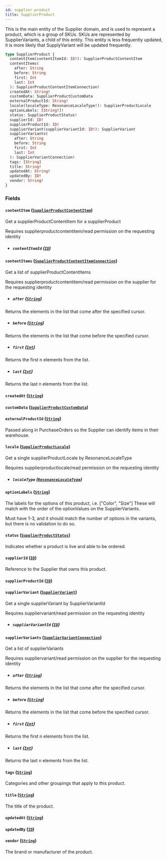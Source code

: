 ```yaml
---
id: supplier-product
title: SupplierProduct
---
```


This is the main entity of the Supplier domain, and is used to represent a product, which is a group of SKUs.
SKUs are represented by SupplierVariants, a child of this entity.
This entity is less frequently updated, it is more likely that SupplyVariant will be updated frequently.

```graphql
type SupplierProduct {
  contentItem(contentItemId: ID!): SupplierProductContentItem
  contentItems(
    after: String
    before: String
    first: Int
    last: Int
  ): SupplierProductContentItemConnection!
  createdAt: String!
  customData: SupplierProductCustomData
  externalProductId: String!
  locale(localeType: ResonanceLocaleType!): SupplierProductLocale
  optionLabels: [String!]!
  status: SupplierProductStatus!
  supplierId: ID!
  supplierProductId: ID!
  supplierVariant(supplierVariantId: ID!): SupplierVariant
  supplierVariants(
    after: String
    before: String
    first: Int
    last: Int
  ): SupplierVariantConnection!
  tags: [String]
  title: String!
  updatedAt: String!
  updatedBy: ID!
  vendor: String!
}
```

### Fields

#### `contentItem` ([`SupplierProductContentItem`](/developers/supplier-apis/supply-api/graphql/reference/objects/supplier-product-content-item))

Get a supplierProductContentItem for a supplierProduct

Requires supplierproductcontentitem/read permission on the requesting identity

- ##### `contentItemId` ([`ID`](/developers/supplier-apis/supply-api/graphql/reference/scalars/id))

#### `contentItems` ([`SupplierProductContentItemConnection`](/developers/supplier-apis/supply-api/graphql/reference/objects/supplier-product-content-item-connection))

Get a list of supplierProductContentItems

Requires supplierproductcontentitem/read permission on the supplier for the requesting identity

- ##### `after` ([`String`](/developers/supplier-apis/supply-api/graphql/reference/scalars/string))

Returns the elements in the list that come after the specified cursor.

- ##### `before` ([`String`](/developers/supplier-apis/supply-api/graphql/reference/scalars/string))

Returns the elements in the list that come before the specified cursor.

- ##### `first` ([`Int`](/developers/supplier-apis/supply-api/graphql/reference/scalars/int))

Returns the first n elements from the list.

- ##### `last` ([`Int`](/developers/supplier-apis/supply-api/graphql/reference/scalars/int))

Returns the last n elements from the list.

#### `createdAt` ([`String`](/developers/supplier-apis/supply-api/graphql/reference/scalars/string))

#### `customData` ([`SupplierProductCustomData`](/developers/supplier-apis/supply-api/graphql/reference/objects/supplier-product-custom-data))

#### `externalProductId` ([`String`](/developers/supplier-apis/supply-api/graphql/reference/scalars/string))

Passed along in PurchaseOrders so the Supplier can identify items in their warehouse.

#### `locale` ([`SupplierProductLocale`](/developers/supplier-apis/supply-api/graphql/reference/objects/supplier-product-locale))

Get a single supplierProductLocale by ResonanceLocaleType

Requires supplierproductlocale/read permission on the requesting identity

- ##### `localeType` ([`ResonanceLocaleType`](/developers/supplier-apis/supply-api/graphql/reference/enums/resonance-locale-type))

#### `optionLabels` ([`String`](/developers/supplier-apis/supply-api/graphql/reference/scalars/string))

The labels for the options of this product, i.e. ["Color", "Size"]
These will match with the order of the optionValues on the SupplierVariants.

Must have 1-3, and it should match the number of options in the variants, but there is no validation to do so.

#### `status` ([`SupplierProductStatus`](/developers/supplier-apis/supply-api/graphql/reference/enums/supplier-product-status))

Indicates whether a product is live and able to be ordered.

#### `supplierId` ([`ID`](/developers/supplier-apis/supply-api/graphql/reference/scalars/id))

Reference to the Supplier that owns this product.

#### `supplierProductId` ([`ID`](/developers/supplier-apis/supply-api/graphql/reference/scalars/id))

#### `supplierVariant` ([`SupplierVariant`](/developers/supplier-apis/supply-api/graphql/reference/objects/supplier-variant))

Get a single supplierVariant by SupplierVariantId

Requires suppliervariant/read permission on the requesting identity

- ##### `supplierVariantId` ([`ID`](/developers/supplier-apis/supply-api/graphql/reference/scalars/id))

#### `supplierVariants` ([`SupplierVariantConnection`](/developers/supplier-apis/supply-api/graphql/reference/objects/supplier-variant-connection))

Get a list of supplierVariants

Requires suppliervariant/read permission on the supplier for the requesting identity

- ##### `after` ([`String`](/developers/supplier-apis/supply-api/graphql/reference/scalars/string))

Returns the elements in the list that come after the specified cursor.

- ##### `before` ([`String`](/developers/supplier-apis/supply-api/graphql/reference/scalars/string))

Returns the elements in the list that come before the specified cursor.

- ##### `first` ([`Int`](/developers/supplier-apis/supply-api/graphql/reference/scalars/int))

Returns the first n elements from the list.

- ##### `last` ([`Int`](/developers/supplier-apis/supply-api/graphql/reference/scalars/int))

Returns the last n elements from the list.

#### `tags` ([`String`](/developers/supplier-apis/supply-api/graphql/reference/scalars/string))

Categories and other groupings that apply to this product.

#### `title` ([`String`](/developers/supplier-apis/supply-api/graphql/reference/scalars/string))

The title of the product.

#### `updatedAt` ([`String`](/developers/supplier-apis/supply-api/graphql/reference/scalars/string))

#### `updatedBy` ([`ID`](/developers/supplier-apis/supply-api/graphql/reference/scalars/id))

#### `vendor` ([`String`](/developers/supplier-apis/supply-api/graphql/reference/scalars/string))

The brand or manufacturer of the product.
